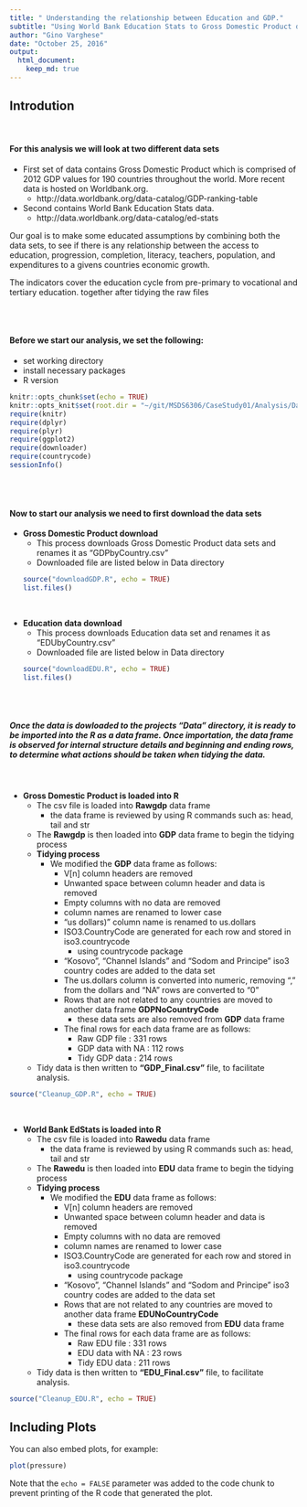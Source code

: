 ```yaml
---
title: " Understanding the relationship between Education and GDP."
subtitle: "Using World Bank Education Stats to Gross Domestic Product data"
author: "Gino Varghese"
date: "October 25, 2016"
output: 
  html_document:
    keep_md: true
---
```


## Introdution
<br>     

#### For this analysis we will look at two different data sets      

* First set of data contains Gross Domestic Product which is comprised of 2012 GDP values for 190 countries throughout the world. More recent data is hosted on Worldbank.org.     
    + http://data.worldbank.org/data-catalog/GDP-ranking-table
* Second contains World Bank Education Stats data.       
    + http://data.worldbank.org/data-catalog/ed-stats
<br>

Our goal is to make some educated assumptions by combining both the data sets, to see if there is any relationship between the access to education, progression, completion, literacy, teachers, population, and expenditures to a givens countries economic growth.

The indicators cover the education cycle from pre-primary to vocational and tertiary education.
together after tidying the raw files      

<br>
<br>

#### Before we start our analysis, we set the following:                

* set working directory          
* install necessary packages       
* R version     

```r
knitr::opts_chunk$set(echo = TRUE)
knitr::opts_knit$set(root.dir = "~/git/MSDS6306/CaseStudy01/Analysis/Data")
require(knitr)
require(dplyr)
require(plyr)
require(ggplot2)
require(downloader)
require(countrycode)
sessionInfo()
```

<br>
<br>

#### Now to start our analysis we need to first download the data sets        

* **Gross Domestic Product download**         
    + This process downloads Gross Domestic Product data sets and renames it as "GDPbyCountry.csv"     
    + Downloaded file are listed below in Data directory        
```r
source("downloadGDP.R", echo = TRUE)
list.files()
```        

<br>        

* **Education data download**      
    + This process downloads Education data set and renames it as "EDUbyCountry.csv"          
    + Downloaded file are listed below  in Data directory         
```r
source("downloadEDU.R", echo = TRUE)
list.files()
```

<br>
<br>         

##### Once the data is dowloaded to the projects "Data"  directory, it is ready to be imported into the R as a data frame. Once importation, the data frame is observed for internal structure details and beginning and ending rows, to determine what actions should be taken when tidying the data.        
<br>          

* **Gross Domestic Product is loaded into R**        
    + The csv file is loaded into **Rawgdp** data frame          
        + the data frame is reviewed by using R commands such as: head, tail and str        
    + The **Rawgdp** is then loaded into **GDP** data frame to begin the tidying process          
    + **Tidying process**            
        + We modified the **GDP** data frame as follows:
            + V[n] column headers are removed        
            + Unwanted space between column header and data is removed    
            + Empty columns with no data are removed
            + column names are renamed to lower case
            + "us dollars)" column name is renamed to us.dollars
            + ISO3.CountryCode are generated for each row and stored in iso3.countrycode
                + using countrycode package     
            + "Kosovo", "Channel Islands" and "Sodom and Principe" iso3 country codes are added to the data set
            + The us.dollars column is converted into numeric, removing "," from the dollars and "NA" rows are converted to "0"
            + Rows that are not related to any countries are moved to another data frame **GDPNoCountryCode**      
                + these data sets are also removed from **GDP** data frame     
            + The final rows for each data frame are as follows:
                + Raw GDP file : 331 rows      
                + GDP data with NA : 112 rows      
                + Tidy GDP data : 214 rows  
    + Tidy data is then written to **"GDP_Final.csv"** file, to facilitate analysis.
                

```r
source("Cleanup_GDP.R", echo = TRUE)

```

<br>          

* **World Bank EdStats is loaded into R**        
    + The csv file is loaded into **Rawedu** data frame          
        + the data frame is reviewed by using R commands such as: head, tail and str        
    + The **Rawedu** is then loaded into **EDU** data frame to begin the tidying process          
    + **Tidying process**           
        + We modified the **EDU** data frame as follows:
            + V[n] column headers are removed        
            + Unwanted space between column header and data is removed    
            + Empty columns with no data are removed
            + column names are renamed to lower case
            + ISO3.CountryCode are generated for each row and stored in iso3.countrycode
                + using countrycode package     
            + "Kosovo", "Channel Islands" and "Sodom and Principe" iso3 country codes are added to the data set
            + Rows that are not related to any countries are moved to another data frame **EDUNoCountryCode**      
                + these data sets are also removed from **EDU** data frame     
            + The final rows for each data frame are as follows:
                + Raw EDU file : 331 rows      
                + EDU data with NA : 23 rows      
                + Tidy EDU data : 211 rows  
    + Tidy data is then written to **"EDU_Final.csv"** file, to facilitate analysis.
                

```r
source("Cleanup_EDU.R", echo = TRUE)

```


## Including Plots

You can also embed plots, for example:

```r
plot(pressure)
```

Note that the `echo = FALSE` parameter was added to the code chunk to prevent printing of the R code that generated the plot.
